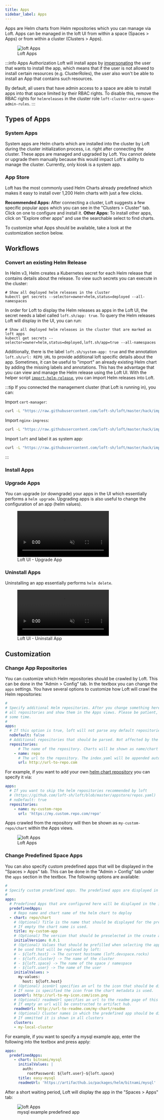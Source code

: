 ```yaml
---
title: Apps
sidebar_label: Apps
---
```



Apps are Helm charts from Helm repositories which you can manage via Loft. Apps can be managed in the loft UI from within a space (Spaces > Apps) or from within a cluster (Clusters > Apps). 

<figure>
    <img src="/docs/media/ui/apps/apps_space_overview.png" alt="loft Apps" />
    <figcaption>Loft Apps</figcaption>
</figure>

:::info Apps Authorization 
Loft will install apps by [impersonating](https://kubernetes.io/docs/reference/access-authn-authz/authentication/#user-impersonation) the user that wants to install the app, which means that if the user is not allowed to install certain resources (e.g. ClusterRoles), the user also won't be able to install an App that contains such resources. 

By default, all users that have admin access to a space are able to install apps into that space limited by their RBAC rights. To disable this, remove the RBAC rights for `helmreleases` in the cluster role `loft-cluster-extra-space-admin-rules`.
:::

## Types of Apps

### System Apps

System apps are Helm charts which are installed into the cluster by Loft during the cluster initialization process, i.e. right after connecting the cluster. These apps are managed and upgraded by Loft. You cannot delete or upgrade them manually because this would impact Loft's ability to manage the cluster. Currently, only kiosk is a system app.

### App Store

Loft has the most commonly used Helm Charts already predefined which makes it easy to install over 1,200 Helm charts with just a few clicks.

**Recommended Apps:** After connecting a cluster, Loft suggests a few specific popular apps which you can see in the "Clusters > Cluster" tab. Click on one to configure and install it.
**Other Apps:** To install other apps, click on "Explore other apps" and use the searchable select to find charts.

To customize what Apps should be available, take a look at the customization section below.

## Workflows

### Convert an existing Helm Release

In Helm v3, Helm creates a Kubernetes secret for each Helm release that contains details about the release. To view such secrets you can execute in the cluster:
```
# Show all deployed helm releases in the cluster 
kubectl get secrets --selector=owner=helm,status=deployed --all-namespaces
``` 
In order for Loft to display the Helm releases as apps in the Loft UI, the secret needs a label called `loft.sh/app: true`. 
To query the Helm releases Loft will display in the UI, you can run:
```
# Show all deployed helm releases in the cluster that are marked as loft apps
kubectl get secrets --selector=owner=helm,status=deployed,loft.sh/app=true --all-namespaces
```

Additionally, there is the label `loft.sh/system-app: true` and the annotation `loft.sh/url: REPO_URL` to provide additional loft specific details about the app.
Sometimes, it can be useful to "import" an already existing Helm chart by adding the missing labels and annotations. This has the advantage that you can view and manage the Helm release using the Loft UI. With the helper script [`import-helm-release`](https://github.com/loft-sh/loft/blob/master/hack/import-helm-release.sh), you can import Helm releases into Loft.

:::tip
If you connected the management cluster (that Loft is running in), you can:

Import `cert-manager`:
```bash
curl -L "https://raw.githubusercontent.com/loft-sh/loft/master/hack/import-helm-release.sh" | bash -s -- "cert-manager" "https://charts.jetstack.io"
```

Import `nginx-ingress`:
```bash
curl -L "https://raw.githubusercontent.com/loft-sh/loft/master/hack/import-helm-release.sh" | bash -s -- "ingress-nginx" "https://kubernetes.github.io/ingress-nginx"
```

Import `loft` and label it as system app:
```bash
curl -L "https://raw.githubusercontent.com/loft-sh/loft/master/hack/import-helm-release.sh" | bash -s -- "loft" "https://charts.devspace.sh" true false
```
:::

### Install Apps

<InstallAppsFragment/>

### Upgrade Apps
You can upgrade (or downgrade) your apps in the UI which essentially performs a `helm upgrade`. Upgrading apps is also useful to change the configuration of an app (helm values).

<figure class="frame">
    <video controls loop autoplay="true" muted>
        <source src="/docs/media/ui/clusters/upgrade-app.mp4" type="video/mp4" />
    </video>
    <figcaption>Loft UI - Upgrade App</figcaption>
</figure>


### Uninstall Apps
Uninstalling an app essentially performs `helm delete`.

<figure class="frame">
    <video controls loop autoplay="true" muted>
        <source src="/docs/media/ui/clusters/delete-app.mp4" type="video/mp4" />
    </video>
    <figcaption>Loft UI - Uninstall App</figcaption>
</figure>

## Customization

### Change App Repositories

You can customize which Helm repositories should be crawled by Loft. This can be done in the "Admin > Config" tab. In the textbox you can change the `apps` settings. You have several options to customize how Loft will crawl the Helm repositories:
```yaml
# 
# Specify additional Helm repositories. After you change something here and press apply, loft will recrawl
# all repositories and show them in the Apps views. Please be patient, this can take
# some time.
#
apps:
  # If this option is true, loft will not parse any default repositories
  noDefault: false
  # Additional repositories that should be parsed. Not affected by the noDefault option
  repositories:
      # The name of the repository. Charts will be shown as name/chart in the UI
    - name: repo
      # The url to the repository. The index.yaml will be appended automatically
      url: http://url-to-repo.com
```

For example, if you want to add your own [helm chart repository](https://helm.sh/docs/topics/chart_repository/) you can specify it via:
```yaml
apps:
  # If you want to skip the helm repositories recommended by loft 
  # (https://github.com/loft-sh/loft/blob/master/appstore/repos.yaml)
  # noDefault: true
  repositories:
    - name: my-custom-repo
      url: 'https://my.custom.repo.com/repo'
```

Apps crawled from the repository will then be shown as `my-custom-repo/chart` within the Apps views.

<figure>
    <img src="/docs/media/ui/apps/custom_repo.png" alt="loft Apps" />
    <figcaption>Loft Apps</figcaption>
</figure>

### Change Predefined Space Apps

You can also specify custom predefined apps that will be displayed in the "Spaces > Apps" tab. This can be done in the "Admin > Config" tab under the `apps` section in the textbox. The following options are available:

```yaml
# 
# Specify custom predefined apps. The predefined apps are displayed in Spaces > Apps. 
#
apps:
  # Predefined Apps that are configured here will be displayed in the in the Spaces > Apps view
  predefinedApps:
    # Repo name and chart name of the helm chart to deploy
  - chart: repo/chart
    # (Optional) Title is the name that should be displayed for the predefined app. 
    # If empty the chart name is used.
    title: my-custom-app
    # (Optional) The version that should be preselected in the create app drawer
    initialVersion: 0.0.1
    # (Optional) Values that should be prefilled when selecting the app. Several place holders can
    # be used that will be replaced by loft:
    # - ${loft.host} -> The current hostname (loft.devspace.rocks)
    # - ${loft.cluster} -> The name of the cluster
    # - ${loft.space} -> The name of the space / namespace
    # - ${loft.user} -> The name of the user
    initialValues: >
      my-values:
        host: ${loft.host}
    # (Optional) iconUrl specifies an url to the icon that should be displayed for this app.
	# If none is specified the icon from the chart metadata is used.
    iconUrl: http://url-to-my-icon.com/icon.png
    # (Optional) readmeUrl specifies an url to the readme page of this predefined app. 
	# If empty an url will be constructed to artifact hub.
	readmeUrl: http://url-to-readme.com/my-chart/readme
    # (Optional) Cluster names in which the predefined app should be displayed under Space > Apps. 
    # If ommitted it is shown in all clusters
    clusters:
    - my-local-cluster
```

For example, if you want to specify a mysql example app, enter the following into the textbox and press apply:
```yaml
apps:
  predefinedApps:
    - chart: bitnami/mysql
      initialValues: |
        auth:
          rootPassword: ${loft.user}-${loft.space}
      title: easy-mysql
      readmeUrl: 'https://artifacthub.io/packages/helm/bitnami/mysql'
```

After a short waiting period, Loft will display the app in the "Spaces > Apps" tab:

<figure>
    <img src="/docs/media/ui/apps/mysql_example.png" alt="loft Apps" />
    <figcaption>mysql example predefined app</figcaption>
</figure>
